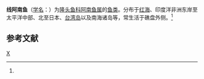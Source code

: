 {{Speciesbox 
| taxon = Anampses diadematus
| authority =  (Ruppell, 1835)<ref name='id7713'>{{cite web| url =http://www.bioinfo.cn/db05/BjdwSpecies.php?action=view&id=7713| title =线阿南鱼| work =《中国动物物种编目数据库》| publisher =中国科学院微生物研究所| author =中国科学院动物研究所| accessdate =2009-04-16| deadurl =yes| archiveurl =https://web.archive.org/web/20160305005141/http://www.bioinfo.cn/db05/BjdwSpecies.php?action=view&id=7713| archivedate =2016-03-05}}</ref>
}}

'''线阿南鱼'''（[[学名|学名]]：{{lang|la|''Anampses diadematus''}}）为[[隆头鱼科|隆头鱼科]][[阿南鱼属|阿南鱼属]]的[[鱼类|鱼类]]。分布于[[红海|红海]]、印度洋非洲东岸至太平洋中部、北至日本、[[台湾岛|台湾岛]]以及南海诸岛等，常生活于礁盘外侧。<ref name='id7713'/>

== 参考文献 ==
{{reflist}}

{{Wikispecies|Anampses diadematus}}
{{Taxonbar|from=Q15233407}}

[[Category:阿南鱼属|X]]